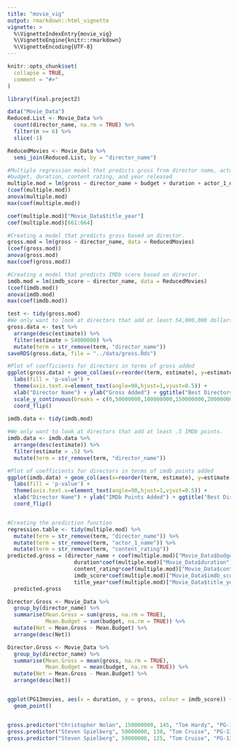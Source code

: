```yaml
---
title: "movie_vig"
output: rmarkdown::html_vignette
vignette: >
  %\VignetteIndexEntry{movie_vig}
  %\VignetteEngine{knitr::rmarkdown}
  %\VignetteEncoding{UTF-8}
---
```


```r
knitr::opts_chunk$set(
  collapse = TRUE,
  comment = "#>"
)
```

```r
library(final.project2)
```


```r
data("Movie_Data")
Reduced.List <- Movie_Data %>% 
  count(director_name, na.rm = TRUE) %>% 
  filter(n >= 6) %>%
  slice(-1)

ReducedMovies <- Movie_Data %>%
  semi_join(Reduced.List, by = "director_name")

#Multiple regression model that predicts gross from director name, actor name, 
#budget, duration, content rating, and year released
multiple.mod = lm(gross ~ director_name + budget + duration + actor_1_name + content_rating + imdb_score + title_year, data = ReducedMovies)
(coef(multiple.mod))
anova(multiple.mod)
max(coef(multiple.mod))

coef(multiple.mod)["Movie_Data$title_year"]
coef(multiple.mod)[661:664]

#Creating a model that predicts gross based on director.
gross.mod = lm(gross ~ director_name, data = ReducedMovies)
(coef(gross.mod))
anova(gross.mod)
max(coef(gross.mod))

#Creating a model that predicts IMDb score based on director.
imdb.mod = lm(imdb_score ~ director_name, data = ReducedMovies)
(coef(imdb.mod))
anova(imdb.mod)
max(coef(imdb.mod))

test <- tidy(gross.mod)
#We only want to look at directors that add at least 54,000,000 dollars to gross.
gross.data <- test %>%
  arrange(desc(estimate)) %>% 
  filter(estimate > 54000000) %>% 
  mutate(term = str_remove(term, "director_name"))
saveRDS(gross.data, file = "../data/gross.Rds")

#Plot of coefficients for directors in terms of gross added
ggplot(gross.data) + geom_col(aes(x=reorder(term, estimate), y=estimate, fill = ifelse(p.value < 0.05,'Significant','Insignificant'))) +
  labs(fill = 'p-value') +
  theme(axis.text.x=element_text(angle=90,hjust=1,vjust=0.5)) +
  xlab("Director Name") + ylab("Gross Added") + ggtitle("Best Directors in Terms of Gross Added") +
  scale_y_continuous(breaks = c(0,50000000,100000000,150000000,200000000), labels = scales::comma) +
  coord_flip()
 
imdb.data <- tidy(imdb.mod)

#We only want to look at directors that add at least .5 IMDb points.
imdb.data <- imdb.data %>%
  arrange(desc(estimate)) %>% 
  filter(estimate > .5) %>% 
  mutate(term = str_remove(term, "director_name"))

#Plot of coefficients for directors in terms of imdb points added
ggplot(imdb.data) + geom_col(aes(x=reorder(term, estimate), y=estimate, fill = ifelse(p.value < 0.05,'Significant','Insignificant'))) +
  labs(fill = 'p-value') +
  theme(axis.text.x=element_text(angle=90,hjust=1,vjust=0.5)) +
  xlab("Director Name") + ylab("IMDb Points Added") + ggtitle("Best Directors in Terms of IMDb Points Added")+
  coord_flip() 


#Creating the prediction function
regression.table <- tidy(multiple.mod) %>% 
  mutate(term = str_remove(term, "director_name")) %>% 
  mutate(term = str_remove(term, "actor_1_name")) %>% 
  mutate(term = str_remove(term, "content_rating"))
predicted.gross = (director_name + coef(multiple.mod)["Movie_Data$budget"]*budget + 
                     duration*coef(multiple.mod)["Movie_Data$duration"] + actor_1_name + 
                     content_rating*coef(multiple.mod)["Movie_Data$content_rating"] + 
                     imdb_score*coef(multiple.mod)["Movie_Data$imdb_score"] + 
                     title_year*coef(multiple.mod)["Movie_Data$title_year"])
  predicted.gross

```

```r
Director.Gross <- Movie_Data %>% 
  group_by(director_name) %>% 
  summarise(Mean.Gross = sum(gross, na.rm = TRUE), 
            Mean.Budget = sum(budget, na.rm = TRUE)) %>%
  mutate(Net = Mean.Gross - Mean.Budget) %>% 
  arrange(desc(Net))

Director.Gross <- Movie_Data %>% 
  group_by(director_name) %>% 
  summarise(Mean.Gross = mean(gross, na.rm = TRUE), 
            Mean.Budget = mean(budget, na.rm = TRUE)) %>%
  mutate(Net = Mean.Gross - Mean.Budget) %>% 
  arrange(desc(Net))


ggplot(PG13movies, aes(x = duration, y = gross, colour = imdb_score)) + 
  geom_point()


gross.predictor("Christopher Nolan", 150000000, 145, "Tom Hardy", "PG-13", 8.2, 2019)
gross.predictor("Steven Spielberg", 50000000, 130, "Tom Cruise", "PG-13", 7.8, 2019)
gross.predictor("Steven Spielberg", 50000000, 125, "Tom Cruise", "PG-13", 7.8, 2019)

```

















